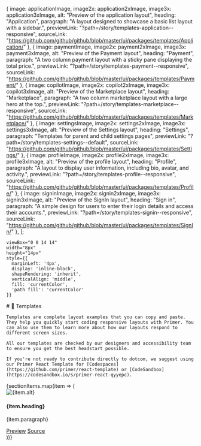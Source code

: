 






<Meta title="Templates/README" />

  {
    image: applicationImage,
    image2x: application2xImage,
    image3x: application3xImage,
    alt: "Preview of the application layout",
    heading: "Application",
    paragraph: "A layout designed to showcase a basic list layout with a sidebar.",
    previewLink: "?path=/story/templates-application--responsive",
    sourceLink: "https://github.com/github/github/blob/master/ui/packages/templates/Application/"
  },
  {
    image: paymentImage,
    image2x: payment2xImage,
    image3x: payment3xImage,
    alt: "Preview of the Payment layout",
    heading: "Payment",
    paragraph: "A two column payment layout with a sticky pane displaying the total price.",
    previewLink: "?path=/story/templates-payment--responsive",
    sourceLink: "https://github.com/github/github/blob/master/ui/packages/templates/Payment/"
  },
  {
    image: copilotImage,
    image2x: copilot2xImage,
    image3x: copilot3xImage,
    alt: "Preview of the Marketplace layout",
    heading: "Marketplace",
    paragraph: "A two column marketplace layout with a large hero at the top.",
    previewLink: "?path=/story/templates-marketplace--responsive",
    sourceLink: "https://github.com/github/github/blob/master/ui/packages/templates/Marketplace/"
  },
  {
    image: settingsImage,
    image2x: settings2xImage,
    image3x: settings3xImage,
    alt: "Preview of the Settings layout",
    heading: "Settings",
    paragraph: "Templates for parent and child settings pages",
    previewLink: "?path=/story/templates-settings--default",
    sourceLink: "https://github.com/github/github/blob/master/ui/packages/templates/Settings/"
  },
  {
    image: profileImage,
    image2x: profile2xImage,
    image3x: profile3xImage,
    alt: "Preview of the profile layout",
    heading: "Profile",
    paragraph: "A layout to display user information, including bio, avatar, and activity.",
    previewLink: "?path=/story/templates-profile--responsive",
    sourceLink: "https://github.com/github/github/blob/master/ui/packages/templates/Profile/"
  },
  {
    image: signinImage,
    image2x: signin2xImage,
    image3x: signin3xImage,
    alt: "Preview of the SignIn layout",
    heading: "Sign in",
    paragraph: "A simple design for users to enter their login details and access their accounts.",
    previewLink: "?path=/story/templates-signin--responsive",
    sourceLink: "https://github.com/github/github/blob/master/ui/packages/templates/SignIn/"
  },
];

    viewBox="0 0 14 14"
    width="8px"
    height="14px"
    style={{
      marginLeft: '4px',
      display: 'inline-block',
      shapeRendering: 'inherit',
      verticalAlign: 'middle',
      fill: 'currentColor',
      'path fill': 'currentColor'
    }}
>
  <path d="m11.1 7.35-5.5 5.5a.5.5 0 0 1-.7-.7L10.04 7 4.9 1.85a.5.5 0 1 1 .7-.7l5.5 5.5c.2.2.2.5 0 .7Z" />
</svg>

<div className="sb-container">
  <div className="sb-section-title">
    # 🛝 Templates

    Templates are complete layout examples that you can copy and paste. They help you quickly start coding responsive layouts with Primer. You can also use them to learn more about how our layouts respond to different screen sizes.

    All our templates are checked by our designers and accessibility team to ensure you get the best headstart possible.

    If you're not ready to contribute directly to dotcom, we suggest using our Primer React Template for [Codespaces](https://github.com/primer/react-template) or [CodeSandbox](https://codesandbox.io/s/primer-react-qyyepc).
  </div>

  <div className="sb-section">
    {sectionItems.map(item => (
          <div className="sb-section-item">
            <img
              src={item.image}
              srcset={`${item.image}, ${item.image2x} 2x, ${item.image3x} 3x`}
              alt={item.alt}
            />
            <h4 className="sb-section-item-heading">{item.heading}</h4>
            <p className="sb-section-item-paragraph">{item.paragraph}</p>
            <div className="sb-actions">
              <a href={item.previewLink}>Preview<RightArrow /></a>
              <a href={item.sourceLink}>Source<RightArrow /></a>
            </div>
          </div>
        ))}
  </div>
</div>

<style>
  {`
    .sb-container {
      margin-bottom: 48px;
    }

    .sb-section {
      width: 100%;
      display: grid;
      flex-direction: row;
      grid-template-columns: 1fr 1fr 1fr;
      column-gap: 20px;
      row-gap: 40px;
    }

    img {
      object-fit: cover;
    }

    .sb-section-title {
      margin-bottom: 32px;
    }

    .sb-section a:not(h1 a, h2 a, h3 a) {
      font-size: 14px;
    }

    .sb-section-item, .sb-grid-item {
      flex: 1;
      display: flex;
      flex-direction: column;
    }

    .sb-section-item-heading {
      padding-top: 20px !important;
      padding-bottom: 5px !important;
      margin: 0 !important;
    }
    .sb-section-item-paragraph {
      margin: 0;
      padding-bottom: 10px;
    }

    .sb-chevron {
      margin-left: 5px;
    }

    .sb-actions {
      display: flex;
      gap: 16px;
    }

    @media screen and (max-width: 600px) {
      .sb-section {
         grid-template-columns: 1fr;
      }
    }
    `}
</style>
